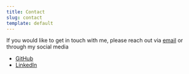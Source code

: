 ```yaml
---
title: Contact
slug: contact
template: default
---
```



<div className={contactStyles.container}>

If you would like to get in touch with me, please reach out via [email](mailto:anthony.sutton95@gmail.com) or through my social media


- [GitHub](https://github.com/mranthonysutton)
- [LinkedIn](https://www.linkedin.com/in/mranthonysutton/)

</div>
